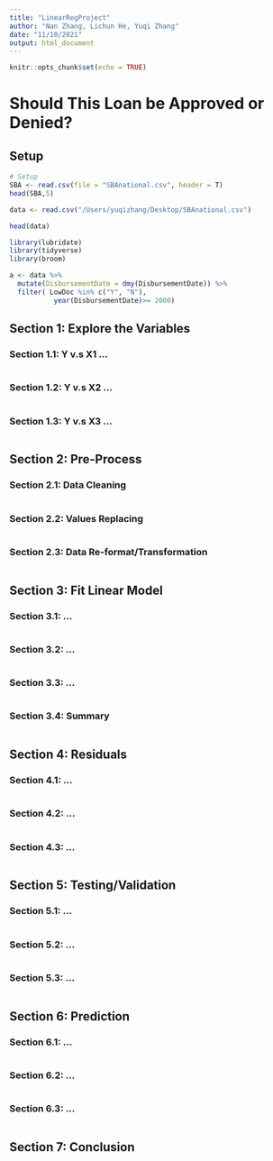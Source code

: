 ```yaml
---
title: "LinearRegProject"
author: "Nan Zhang, Lichun He, Yuqi Zhang"
date: "11/10/2021"
output: html_document
---
```


```r
knitr::opts_chunk$set(echo = TRUE)
```
# Should This Loan be Approved or Denied?

## Setup
```r
# Setup
SBA <- read.csv(file = "SBAnational.csv", header = T)
head(SBA,5)

data <- read.csv("/Users/yuqizhang/Desktop/SBAnational.csv")

head(data)

library(lubridate)
library(tidyverse)
library(broom)

a <- data %>% 
  mutate(DisbursementDate = dmy(DisbursementDate)) %>% 
  filter( LowDoc %in% c("Y", "N"), 
           year(DisbursementDate)>= 2000)
```

## Section 1: Explore the Variables

### Section 1.1: Y v.s X1 ...
```r

```

### Section 1.2: Y v.s X2 ...
```r

```

### Section 1.3: Y v.s X3 ...
```r

```

## Section 2: Pre-Process

### Section 2.1: Data Cleaning
```r

```

### Section 2.2: Values Replacing
```r

```

### Section 2.3: Data Re-format/Transformation
```r

```

## Section 3: Fit Linear Model

### Section 3.1: ...
```r

```

### Section 3.2: ...
```r

```

### Section 3.3: ...
```r

```

### Section 3.4: Summary
```r

```

## Section 4: Residuals

### Section 4.1: ...
```r

```

### Section 4.2: ...
```r

```

### Section 4.3: ...
```r

```

## Section 5: Testing/Validation

### Section 5.1: ...
```r

```

### Section 5.2: ...
```r

```

### Section 5.3: ...
```r

```

## Section 6: Prediction

### Section 6.1: ...
```r

```

### Section 6.2: ...
```r

```

### Section 6.3: ...
```r

```

## Section 7: Conclusion

